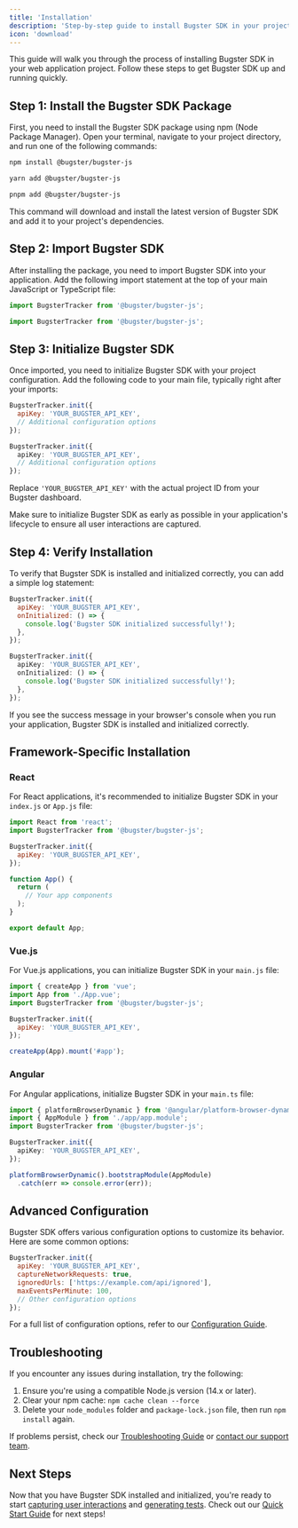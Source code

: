 ```yaml
---
title: 'Installation'
description: 'Step-by-step guide to install Bugster SDK in your project'
icon: 'download'
---
```


This guide will walk you through the process of installing Bugster SDK in your web application project. Follow these steps to get Bugster SDK up and running quickly.

## Step 1: Install the Bugster SDK Package

First, you need to install the Bugster SDK package using npm (Node Package Manager). Open your terminal, navigate to your project directory, and run one of the following commands:

<CodeGroup>

```bash npm
npm install @bugster/bugster-js
```

```bash yarn
yarn add @bugster/bugster-js
```

```bash pnpm
pnpm add @bugster/bugster-js
```

</CodeGroup>

This command will download and install the latest version of Bugster SDK and add it to your project's dependencies.

## Step 2: Import Bugster SDK

After installing the package, you need to import Bugster SDK into your application. Add the following import statement at the top of your main JavaScript or TypeScript file:

<CodeGroup>

```javascript JavaScript
import BugsterTracker from '@bugster/bugster-js';
```

```typescript TypeScript
import BugsterTracker from '@bugster/bugster-js';
```

</CodeGroup>

## Step 3: Initialize Bugster SDK

Once imported, you need to initialize Bugster SDK with your project configuration. Add the following code to your main file, typically right after your imports:

<CodeGroup>

```javascript JavaScript
BugsterTracker.init({
  apiKey: 'YOUR_BUGSTER_API_KEY',
  // Additional configuration options
});
```

```typescript TypeScript
BugsterTracker.init({
  apiKey: 'YOUR_BUGSTER_API_KEY',
  // Additional configuration options
});
```

</CodeGroup>

Replace `'YOUR_BUGSTER_API_KEY'` with the actual project ID from your Bugster dashboard.

<Note>
Make sure to initialize Bugster SDK as early as possible in your application's lifecycle to ensure all user interactions are captured.
</Note>

## Step 4: Verify Installation

To verify that Bugster SDK is installed and initialized correctly, you can add a simple log statement:

<CodeGroup>

```javascript JavaScript
BugsterTracker.init({
  apiKey: 'YOUR_BUGSTER_API_KEY',
  onInitialized: () => {
    console.log('Bugster SDK initialized successfully!');
  },
});
```

```typescript TypeScript
BugsterTracker.init({
  apiKey: 'YOUR_BUGSTER_API_KEY',
  onInitialized: () => {
    console.log('Bugster SDK initialized successfully!');
  },
});
```

</CodeGroup>

If you see the success message in your browser's console when you run your application, Bugster SDK is installed and initialized correctly.

## Framework-Specific Installation

### React

For React applications, it's recommended to initialize Bugster SDK in your `index.js` or `App.js` file:

```jsx
import React from 'react';
import BugsterTracker from '@bugster/bugster-js';

BugsterTracker.init({
  apiKey: 'YOUR_BUGSTER_API_KEY',
});

function App() {
  return (
    // Your app components
  );
}

export default App;
```

### Vue.js

For Vue.js applications, you can initialize Bugster SDK in your `main.js` file:

```javascript
import { createApp } from 'vue';
import App from './App.vue';
import BugsterTracker from '@bugster/bugster-js';

BugsterTracker.init({
  apiKey: 'YOUR_BUGSTER_API_KEY',
});

createApp(App).mount('#app');
```

### Angular

For Angular applications, initialize Bugster SDK in your `main.ts` file:

```typescript
import { platformBrowserDynamic } from '@angular/platform-browser-dynamic';
import { AppModule } from './app/app.module';
import BugsterTracker from '@bugster/bugster-js';

BugsterTracker.init({
  apiKey: 'YOUR_BUGSTER_API_KEY',
});

platformBrowserDynamic().bootstrapModule(AppModule)
  .catch(err => console.error(err));
```

## Advanced Configuration

Bugster SDK offers various configuration options to customize its behavior. Here are some common options:

```javascript
BugsterTracker.init({
  apiKey: 'YOUR_BUGSTER_API_KEY',
  captureNetworkRequests: true,
  ignoredUrls: ['https://example.com/api/ignored'],
  maxEventsPerMinute: 100,
  // Other configuration options
});
```

For a full list of configuration options, refer to our [Configuration Guide](/configuration).

## Troubleshooting

If you encounter any issues during installation, try the following:

1. Ensure you're using a compatible Node.js version (14.x or later).
2. Clear your npm cache: `npm cache clean --force`
3. Delete your `node_modules` folder and `package-lock.json` file, then run `npm install` again.

If problems persist, check our [Troubleshooting Guide](/troubleshooting) or [contact our support team](https://bugster.app/support).

## Next Steps

Now that you have Bugster SDK installed and initialized, you're ready to start [capturing user interactions](/guides/capturing-interactions) and [generating tests](/guides/generating-tests). Check out our [Quick Start Guide](/get-started/quick-start) for next steps!

